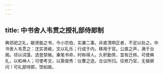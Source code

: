 ```yaml
---
---
---
```

title: 中书舍人韦贯之授礼部侍郎制
---



典郊祀之礼，献贤能之书，今小宗伯，实兼二事。非直清明正者，不足以处之。中书舍人韦贯之：沈实贤峻，文以礼乐；行成于内，移用于官。公直之声，满于台阁。顷以词藻，选登禁掖。秉笔书命，时称得人。久积勤劳，宜有迁转。可使典礼，以和神人；可使考文，以第俊秀：仪曹之选，佥议所归。往修乃官，无替厥问！可礼部侍郎，馀如故。